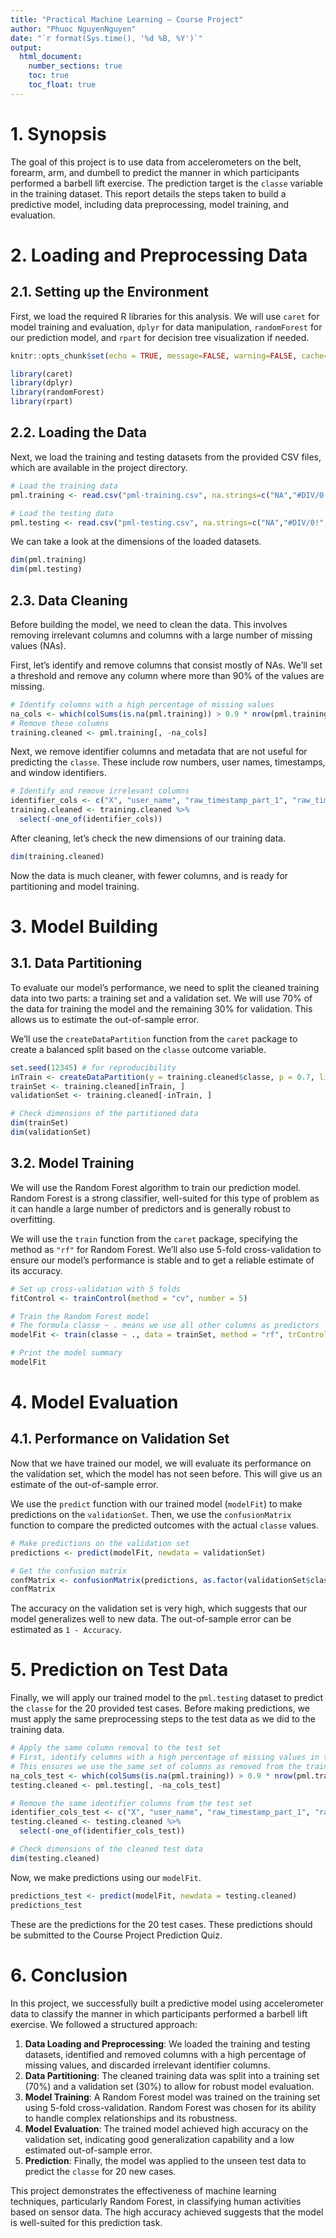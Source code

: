 ```yaml
---
title: "Practical Machine Learning – Course Project"
author: "Phuoc NguyenNguyen"
date: "`r format(Sys.time(), '%d %B, %Y')`"
output: 
  html_document:
    number_sections: true
    toc: true
    toc_float: true
---
```


# 1. Synopsis

The goal of this project is to use data from accelerometers on the belt, forearm, arm, and dumbell to predict the manner in which participants performed a barbell lift exercise. The prediction target is the `classe` variable in the training dataset. This report details the steps taken to build a predictive model, including data preprocessing, model training, and evaluation.

# 2. Loading and Preprocessing Data

## 2.1. Setting up the Environment

First, we load the required R libraries for this analysis. We will use `caret` for model training and evaluation, `dplyr` for data manipulation, `randomForest` for our prediction model, and `rpart` for decision tree visualization if needed.

```r
knitr::opts_chunk$set(echo = TRUE, message=FALSE, warning=FALSE, cache=TRUE)
```

```r
library(caret)
library(dplyr)
library(randomForest)
library(rpart)
```

## 2.2. Loading the Data

Next, we load the training and testing datasets from the provided CSV files, which are available in the project directory.

```r
# Load the training data
pml.training <- read.csv("pml-training.csv", na.strings=c("NA","#DIV/0!", ""))

# Load the testing data
pml.testing <- read.csv("pml-testing.csv", na.strings=c("NA","#DIV/0!", ""))
```

We can take a look at the dimensions of the loaded datasets.

```r
dim(pml.training)
dim(pml.testing)
```

## 2.3. Data Cleaning

Before building the model, we need to clean the data. This involves removing irrelevant columns and columns with a large number of missing values (NAs).

First, let's identify and remove columns that consist mostly of NAs. We'll set a threshold and remove any column where more than 90% of the values are missing.

```r
# Identify columns with a high percentage of missing values
na_cols <- which(colSums(is.na(pml.training)) > 0.9 * nrow(pml.training))
# Remove these columns
training.cleaned <- pml.training[, -na_cols]
```

Next, we remove identifier columns and metadata that are not useful for predicting the `classe`. These include row numbers, user names, timestamps, and window identifiers.

```r
# Identify and remove irrelevant columns
identifier_cols <- c("X", "user_name", "raw_timestamp_part_1", "raw_timestamp_part_2", "cvtd_timestamp", "new_window", "num_window")
training.cleaned <- training.cleaned %>%
  select(-one_of(identifier_cols))
```

After cleaning, let's check the new dimensions of our training data.

```r
dim(training.cleaned)
```

Now the data is much cleaner, with fewer columns, and is ready for partitioning and model training.

# 3. Model Building

## 3.1. Data Partitioning

To evaluate our model's performance, we need to split the cleaned training data into two parts: a training set and a validation set. We will use 70% of the data for training the model and the remaining 30% for validation. This allows us to estimate the out-of-sample error.

We'll use the `createDataPartition` function from the `caret` package to create a balanced split based on the `classe` outcome variable.

```r
set.seed(12345) # for reproducibility
inTrain <- createDataPartition(y = training.cleaned$classe, p = 0.7, list = FALSE)
trainSet <- training.cleaned[inTrain, ]
validationSet <- training.cleaned[-inTrain, ]

# Check dimensions of the partitioned data
dim(trainSet)
dim(validationSet)
```

## 3.2. Model Training

We will use the Random Forest algorithm to train our prediction model. Random Forest is a strong classifier, well-suited for this type of problem as it can handle a large number of predictors and is generally robust to overfitting.

We will use the `train` function from the `caret` package, specifying the method as `"rf"` for Random Forest. We'll also use 5-fold cross-validation to ensure our model's performance is stable and to get a reliable estimate of its accuracy.

```r
# Set up cross-validation with 5 folds
fitControl <- trainControl(method = "cv", number = 5)

# Train the Random Forest model
# The formula classe ~ . means we use all other columns as predictors
modelFit <- train(classe ~ ., data = trainSet, method = "rf", trControl = fitControl)

# Print the model summary
modelFit
```

# 4. Model Evaluation

## 4.1. Performance on Validation Set

Now that we have trained our model, we will evaluate its performance on the validation set, which the model has not seen before. This will give us an estimate of the out-of-sample error.

We use the `predict` function with our trained model (`modelFit`) to make predictions on the `validationSet`. Then, we use the `confusionMatrix` function to compare the predicted outcomes with the actual `classe` values.

```r
# Make predictions on the validation set
predictions <- predict(modelFit, newdata = validationSet)

# Get the confusion matrix
confMatrix <- confusionMatrix(predictions, as.factor(validationSet$classe))
confMatrix
```

The accuracy on the validation set is very high, which suggests that our model generalizes well to new data. The out-of-sample error can be estimated as `1 - Accuracy`.

# 5. Prediction on Test Data

Finally, we will apply our trained model to the `pml.testing` dataset to predict the `classe` for the 20 provided test cases. Before making predictions, we must apply the same preprocessing steps to the test data as we did to the training data.

```r
# Apply the same column removal to the test set
# First, identify columns with a high percentage of missing values in the ORIGINAL training data
# This ensures we use the same set of columns as removed from the training set
na_cols_test <- which(colSums(is.na(pml.training)) > 0.9 * nrow(pml.training))
testing.cleaned <- pml.testing[, -na_cols_test]

# Remove the same identifier columns from the test set
identifier_cols_test <- c("X", "user_name", "raw_timestamp_part_1", "raw_timestamp_part_2", "cvtd_timestamp", "new_window", "num_window")
testing.cleaned <- testing.cleaned %>%
  select(-one_of(identifier_cols_test))

# Check dimensions of the cleaned test data
dim(testing.cleaned)
```

Now, we make predictions using our `modelFit`.

```r
predictions_test <- predict(modelFit, newdata = testing.cleaned)
predictions_test
```

These are the predictions for the 20 test cases. These predictions should be submitted to the Course Project Prediction Quiz.

# 6. Conclusion

In this project, we successfully built a predictive model using accelerometer data to classify the manner in which participants performed a barbell lift exercise. We followed a structured approach:

1.  **Data Loading and Preprocessing**: We loaded the training and testing datasets, identified and removed columns with a high percentage of missing values, and discarded irrelevant identifier columns.
2.  **Data Partitioning**: The cleaned training data was split into a training set (70%) and a validation set (30%) to allow for robust model evaluation.
3.  **Model Training**: A Random Forest model was trained on the training set using 5-fold cross-validation. Random Forest was chosen for its ability to handle complex relationships and its robustness.
4.  **Model Evaluation**: The trained model achieved high accuracy on the validation set, indicating good generalization capability and a low estimated out-of-sample error.
5.  **Prediction**: Finally, the model was applied to the unseen test data to predict the `classe` for 20 new cases.

This project demonstrates the effectiveness of machine learning techniques, particularly Random Forest, in classifying human activities based on sensor data. The high accuracy achieved suggests that the model is well-suited for this prediction task.
